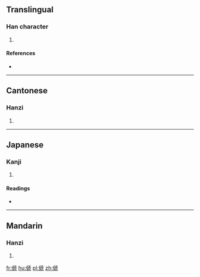 ==Translingual==

===Han character===
{{Han char|rn=9|rad=人|as=10|sn=12|four=21211|canj=OHYU|ids=⿰亻虒}}

# {{defn|Han|sort=人10}}

====References====
* {{Han ref|kx=0112.110|dkj=00931|dj=0239.280|hdz=10203.120|uh=5082|ud=20610|bh=D85E|bd=55390}}

----

==Cantonese==

===Hanzi===
{{yue-hanzi|jyut=[[zi6]]|y=ji6}}

# {{defn|lang=yue|sort=人10}}

----

==Japanese==

===Kanji===
{{ja-kanji|grade=|rs=人10}}

# {{defn|lang=ja|sort=人10}}

====Readings====
* {{ja-readings|on=[[ち]] (chi), [[じ]] (ji), [[し]] (shi)|kun=[[かたたがい]] (katatagai), [[ひとしくない]] (hitoshikunai)}}

----

==Mandarin==

===Hanzi===
{{cmn-hanzi|pin=[[zhì]] ([[zhi4]])|wg=chih<sup>4</sup>}}

# {{defn|lang=cmn|sort=人10}}

[[fr:傂]]
[[hu:傂]]
[[pl:傂]]
[[zh:傂]]